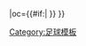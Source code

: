 {{fb team |t=伯頓 |tan=伯顿阿尔比恩足球俱乐部 |tc=ENG |abb={{#if:{{{abb|}}}|BRT{{0}}}} |oc={{#if:{{{oc|}}}|{{{oc}}} }} }}<!--
--><noinclude>[[Category:足球模板]]</noinclude>